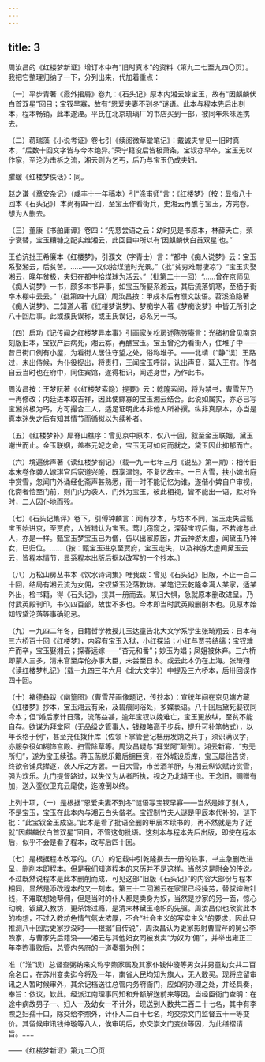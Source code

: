 ```yaml
---
---
---
```

title: 3
---



周汝昌的《红楼梦新证》增订本中有“旧时真本”的资料（第九二七至九四〇页）。我把它整理归纳了一下，分列出来，代加着重点：

（一）平步青著《霞外捃屑》卷九：《石头记》原本内湘云嫁宝玉，故有“因麒麟伏白首双星”回目；宝钗早寡，故有“恩爱夫妻不到冬”谜语。此本与程本先后出刻本，程本畅销，此本遂湮。平氏在北京琉璃厂的书店买到一部，被同年朱味莲携去。

（二）蒋瑞藻《小说考证》卷七引《续阅微草堂笔记》：戴诚夫曾见一旧时真本，“后数十回文字皆与今本绝异。”荣宁籍没后皆极萧条，宝钗亦早卒，宝玉无以作家，至沦为击柝之流，湘云则为乞丐，后乃与宝玉仍成夫妇。

臞蝯《红楼梦佚话》：同。

赵之谦《章安杂记》（咸丰十一年稿本）引“涤甫师”言：《红楼梦》〔按：显指八十回本《石头记》〕本尚有四十回，至宝玉作看街兵，史湘云再醮与宝玉，方完卷。想为人删去。

（三）董康《书舶庸谭》卷四：“先慈尝语之云：幼时见是书原本，林薛夭亡，荣宁衰替，宝玉糟糠之配实维湘云，此回目中所以有‘因麒麟伏白首双星’也。”

王伯沆批王希廉本《红楼梦》，引濮文（字青士）言：“都中《痴人说梦》云：宝玉系娶湘云，后贫苦。……——又似拾煤渣时光景。”（批“贫穷难耐凄凉”）“宝玉实娶湘云，晚年贫极，夫妇在都中拾煤球为活云。”（批第二十一回）“……曾在京师见《痴人说梦》一书，颇多本书异事，如宝玉所娶系湘云，其后流落饥寒，至栖于街卒木棚中云云。”（批第四十九回）周汝昌按：甲戌本后有濮文跋语。苕溪渔隐著《痴人说梦》、二知道人著《红楼梦说梦》、梦痴学人著《梦痴说梦》中皆无所引之八十回后事。此或濮氏误称，或王氏误记，必系另一书。

（四）启功《记传闻之红楼梦异本事》引画家关松房述陈弢庵言：光绪初曾见南京刻版旧本，宝钗产后病死，湘云寡，再醮宝玉。宝玉曾沦为看街人，住堆子中——昔日街口例有小屋，为看街人居住守望之处，俗称堆子。——北靖〔“静”误〕王路过，未出侍候，为仆役捉出，将责打，王闻宝玉呼辩，认出声音，延入王府。作者自云当时也在府中，同住宾馆，遂得相识，闻述身世，乃作此书。

周汝昌按：王梦阮著《〈红楼梦索隐〉提要》云：乾隆索阅，将为禁书，曹雪芹乃一再修改；内廷进本取吉祥，因此使鳏寡的宝玉湘云结合。此说如属实，亦必已写宝湘贫极为丐，方可撮合二人，适足证明此本非他人所补撰。纵非真原本，亦当是真本迷失之后有知其情节而循拟以为续补者。

（五）《红楼梦补》犀脊山樵序：曾见京中原本，仅八十回，叙至金玉联姻，黛玉谢世而止。金玉联姻，盖奉元妃之命，宝玉无可如何而就之，黛玉因此抑郁而亡。

（六）境遍佛声著《读红楼梦劄记》（载一九一七年三月《说丛》第一期）：相传旧本末卷作袭人嫁琪官后家道兴隆，既享温饱，不复忆故主。一日大雪，扶小婢出庭中赏雪，忽闻门外诵经化斋声甚熟悉，而一时不能记忆为谁，遂偕小婢自户审视，化斋者恰至门前，则门内为袭人，门外为宝玉，彼此相视，皆不能出一语，默对许时，二人因仆地而殁。

（七）《石头记集评》卷下，引傅钟麟言：闻有抄本，与坊本不同，宝玉走失后甄宝玉始进京，至贾府，人皆错认为宝玉。莺儿窃窥之，深替宝钗后悔，不若嫁与此人，亦是一样。甄宝玉梦宝玉已为僧，告以出家原因，并云神游太虚，闻黛玉乃神女，已归位。……〔按：甄宝玉进京至贾府，宝玉走失，以及神游太虚闻黛玉云云，皆程本情节，显系程本出版后据以改写的一个抄本。〕

（八）万松山房丛书本《饮水诗词集》唯我跋：曾见《石头记》旧版，不止一百二十回，结局有湘云流为女佣，宝钗黛玉沦落教坊。某笔记云乾隆幸满人某家，适某外出，检书籍，得《石头记》，挟其一册而去。某归大惧，急就原本删改进呈。乃付武英殿刊印，书仅四百部，故世不多也。今本即当时武英殿删削本也。见原本始知钗黛沦落等事确犯忌。

（九）一九四二年冬，日籍哲学教授儿玉达童告北大文学系学生张琦翔云：日本有三六桥百十回《红楼梦》，内容有宝玉入狱，小红探监；小红与贾芸结缡；宝钗难产而卒，宝玉娶湘云；探春远嫁——“杏元和番”；妙玉为娼；凤姐被休弃。三六桥即蒙人三多，清末官至库伦办事大臣，未尝至日本。或云此本仍在上海。张琦翔《读红楼梦札记》（载一九四三年六月《北大文学》）中提及三六桥本，后卅回误作四十回。

（十）褚德彝跋《幽篁图》（曹雪芹画像题记，传抄本）：宣统年间在京见端方藏《红楼梦》抄本，宝玉湘云有染，及碧痕同浴处，多媟亵语。八十回后黛死娶钗同今本；但“婚后家计日落，流荡益甚，逾年宝钗以娩难亡，宝玉更放纵，至贫不能自存。欲谋为拜堂阿（无品级之管事人，钱粮略高于步兵，提升可补笔帖式），以年长格于例”，甚至充任拨什库（佐领下掌管登记档册发饷之兵丁，须识满汉字，亦服杂役如糊饰宫殿、扫雪除草等。周汝昌疑与“拜堂阿”颠倒）。湘云新寡，“穷无所归”，遂为宝玉续弦。蒋玉菡脱乐籍后拥巨资，在外城设质库，宝玉屡往告贷，终欲令铺兵撵逐，袭人斥之方罢。一日大雪，市苦酒羊胛，与湘云纵饮赋诗赏雪，强为欢乐。九门提督路过，以失仪为从者所执，视之乃北靖王也。王念旧，赒赠有加，送入銮仪卫充云麾使，迄潦倒以终。

上列十项，（一）是根据“恩爱夫妻不到冬”谜语写宝钗早寡——当然是嫁了别人，不是宝玉，宝玉在此本内与湘云白头偕老。宝钗制竹夫人谜是甲辰本代补的，谜下批：“此宝钗金玉成空。”此本是看了批语全删的甲辰本续书的，再不然就是为了迁就“因麒麟伏白首双星”回目，不管这句批语。这刻本与程本先后出版，即使在程本后，似乎不会是看了程本，改写后四十回。

（七）是根据程本改写的。（八）的记载中引乾隆携去一册的轶事，书主急删改进呈，删削本即程本。但是我们知道程本的来历并不是这样。当然这是附会的传说。不过既然说程本是此本删削而成，可见这部“旧版《石头记》”的内容大部份与程本相同，显然是添改程本的又一刻本。第三十二回湘云在家里已经操劳，替叔婶做针线，不难联想她帮佣，但是当时的仆人都是卖身为奴，当然是抄家的另一面，惊心动魄，钗黛入教坊，更杀馋过瘾，是清末林黛玉艳帜的先驱。周汝昌似也欣赏此本的构想，不过入教坊色情气氛太浓厚，不合“社会主义的写实主义”的要求，因此只推测八十回后史家抄没时——根据“自传说”，周汝昌认为史家影射曹雪芹的舅公李煦家，与曹家先后籍没——湘云与其他妇女同被发卖“为奴为‘佣’”，并举出雍正二年李煦事败后，总管内务府的一道奏摺为例：

准〔“淮”误〕总督查弼纳来文称李煦家属及其家仆钱仲璇等男女并男童幼女共二百余名口，在苏州变卖迄今将及一年，南省人民均知为旗人，无人敢买。现将应留审讯之人暂时候审外，其余记档送往总管内务府衙门，应如何办理之处，并经具奏，奉旨：依议，钦此。经派江南理事同知和升额解送前来等因，当经臣衙门查明：在途中病故男子一、妇人一及幼女一不计外，现送到人数共二百二十七名，其中有李煦之妇孺十口，除交给李煦外，计仆人二百十七名，均交崇文门监督五十一等变价。其留候审讯钱仲璇等八人，俟审明后，亦交崇文门变价等因，为此缮摺请旨。……

——《红楼梦新证》第九二〇页